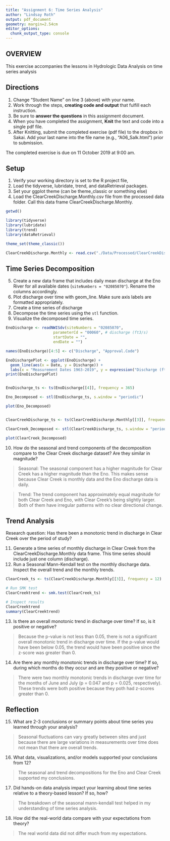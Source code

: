 ```yaml
---
title: "Assignment 6: Time Series Analysis"
author: "Lindsay Roth"
output: pdf_document
geometry: margin=2.54cm
editor_options: 
  chunk_output_type: console
---
```


## OVERVIEW

This exercise accompanies the lessons in Hydrologic Data Analysis on time series analysis

## Directions
1. Change "Student Name" on line 3 (above) with your name.
2. Work through the steps, **creating code and output** that fulfill each instruction.
3. Be sure to **answer the questions** in this assignment document.
4. When you have completed the assignment, **Knit** the text and code into a single pdf file.
5. After Knitting, submit the completed exercise (pdf file) to the dropbox in Sakai. Add your last name into the file name (e.g., "A06_Salk.html") prior to submission.

The completed exercise is due on 11 October 2019 at 9:00 am.

## Setup

1. Verify your working directory is set to the R project file, 
2. Load the tidyverse, lubridate, trend, and dataRetrieval packages. 
3. Set your ggplot theme (can be theme_classic or something else)
4. Load the ClearCreekDischarge.Monthly.csv file from the processed data folder. Call this data frame ClearCreekDischarge.Monthly.

```r
getwd()

library(tidyverse)
library(lubridate)
library(trend)
library(dataRetrieval)

theme_set(theme_classic())

ClearCreekDischarge.Monthly <- read.csv("./Data/Processed/ClearCreekDischarge.Monthly.csv")

```

## Time Series Decomposition
5. Create a new data frame that includes daily mean discharge at the Eno River for all available dates (`siteNumbers = "02085070"`). Rename the columns accordingly.
6. Plot discharge over time with geom_line. Make sure axis labels are formatted appropriately.
7. Create a time series of discharge
8. Decompose the time series using the `stl` function.
9. Visualize the decomposed time series.
```r
EnoDischarge <- readNWISdv(siteNumbers = "02085070",
                     parameterCd = "00060", # discharge (ft3/s)
                     startDate = "",
                     endDate = "")

names(EnoDischarge)[4:5] <- c("Discharge", "Approval.Code")

EnoDischargePlot <- ggplot(EnoDischarge) +
  geom_line(aes(x = Date, y = Discharge)) +
  labs(x = "Measurement Dates 1963-2019", y = expression("Discharge (ft"^3*"/s)"))
print(EnoDischargePlot)


EnoDischarge_ts <- ts(EnoDischarge[[4]], frequency = 365)

Eno_Decomposed <- stl(EnoDischarge_ts, s.window = "periodic")

plot(Eno_Decomposed)


ClearCreekDischarge_ts <- ts(ClearCreekDischarge.Monthly[[3]], frequency = 12)

ClearCreek_Decomposed <- stl(ClearCreekDischarge_ts, s.window = "periodic")

plot(ClearCreek_Decomposed)


```

10. How do the seasonal and trend components of the decomposition compare to the Clear Creek discharge dataset? Are they similar in magnitude?

> Seasonal: The seasonal component has a higher magnitude for Clear Creek has a higher magnitude than the Eno. This makes sense because Clear Creek is monthly data and the Eno discharge data is daily.

> Trend: The trend component has approximately equal magnitude for both Clear Creek and Eno, with Clear Creek's being slightly larger.  Both of them have irregular patterns with no clear directional change.

## Trend Analysis
Research question: Has there been a monotonic trend in discharge in Clear Creek over the period of study?

11. Generate a time series of monthly discharge in Clear Creek from the ClearCreekDischarge.Monthly data frame. This time series should include just one column (discharge). 
12. Run a Seasonal Mann-Kendall test on the monthly discharge data. Inspect the overall trend and the monthly trends. 
```r
ClearCreek_ts <- ts(ClearCreekDischarge.Monthly[[3]], frequency = 12)

# Run SMK test
ClearCreektrend <- smk.test(ClearCreek_ts)

# Inspect results
ClearCreektrend
summary(ClearCreektrend)

```

13. Is there an overall monotonic trend in discharge over time? If so, is it positive or negative?

> Because the p-value is not less than 0.05, there is not a significant overall monotonic trend in discharge over time.  If the p-value would have been below 0.05, the trend would have been positive since the z-score was greater than 0.

14. Are there any monthly monotonic trends in discharge over time? If so, during which months do they occur and are they positive or negative?

> There were two monthly monotonic trends in discharge over time for the months of June and July (p = 0.047 and p = 0.025, respectively). These trends were both positive because they poth had z-scores greater than 0.

## Reflection
15. What are 2-3 conclusions or summary points about time series you learned through your analysis?

>Seasonal fluctuations can vary greatly between sites and just because there are large variations in measurements over time does not mean that there are overall trends. 

16. What data, visualizations, and/or models supported your conclusions from 12?

> The seasonal and trend decompositions for the Eno and Clear Creek supported my conclusions.

17. Did hands-on data analysis impact your learning about time series relative to a theory-based lesson? If so, how?

>The breakdown of the seasonal mann-kendall test helped in my understanding of time series analysis.

18.	How did the real-world data compare with your expectations from theory?

>The real world data did not differ much from my expectations.
